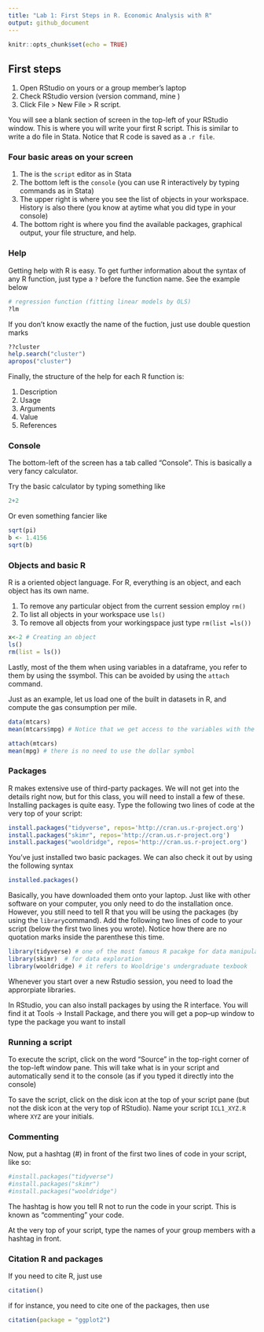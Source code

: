 ```yaml
---
title: "Lab 1: First Steps in R. Economic Analysis with R"
output: github_document
---
```


```r
knitr::opts_chunk$set(echo = TRUE)
```

## First steps
1. Open RStudio on yours or a group member's laptop
2. Check RStudio version (version command, mine )
2. Click File > New File > R script. 

You will see a blank section of screen in the top-left of your RStudio window. This is where you will write your first R script. This is similar to write a do file in Stata. Notice that R code is saved as a `.r file`.

### Four basic areas on your screen

1. The is the `script` editor as in Stata
2. The bottom left is the `console` (you can use R interactively by typing commands as in Stata)
3. The upper right is where you see the list of objects in your workspace. History is also there (you know at aytime what you did type in your console)
4. The bottom right is where you find the available packages, graphical output, your file structure, and help.  

### Help

Getting help with R is easy. To get further information about the syntax of any R function,  just type a `?` before the function name. See the example below

```r
# regression function (fitting linear models by OLS)
?lm
```


If you don't know exactly the name of the fuction, just use double question marks

```r
??cluster
help.search("cluster")
apropos("cluster")
```


Finally, the structure of the help for each R function is:

1. Description
2. Usage
3. Arguments
4. Value
5. References

### Console
The bottom-left of the screen has a tab called "Console". This is basically a very fancy calculator.

Try the basic calculator by typing something like
```r
2+2
```

Or even something fancier like
```r
sqrt(pi)
b <- 1.4156
sqrt(b)
```


### Objects and basic R

R is a oriented object language. For R, everything is an object, and each object has its own name.

1. To remove any particular object from the current session employ `rm()`
2. To list all objects in your workspace use `ls()`
3. To remove all objects from your workingspace just type `rm(list =ls())`

```r
x<-2 # Creating an object
ls()
rm(list = ls())
```


Lastly, most of the them when using variables in a dataframe, you refer to them by using the `$`symbol. This can be avoided by using the `attach` command.

Just as an example, let us load one of the built in datasets in R, and compute the gas consumption per mile.

```r
data(mtcars)
mean(mtcars$mpg) # Notice that we get access to the variables with the dollar symbol

attach(mtcars)
mean(mpg) # there is no need to use the dollar symbol
```


### Packages
R makes extensive use of third-party packages. We will not get into the details right now, but for this class, you will need to install a few of these. Installing packages is quite easy. Type the following two lines of code at the very top of your script:

```r
install.packages("tidyverse", repos='http://cran.us.r-project.org')
install.packages("skimr", repos='http://cran.us.r-project.org')
install.packages("wooldridge", repos='http://cran.us.r-project.org')
```

You've just installed two basic packages. We can also check it out by using the following syntax

```r
installed.packages()
```




Basically, you have downloaded them onto your laptop. Just like with other software on your computer, you only need to do the installation once. However, you still need to tell R that you will be using the packages (by using the `library`command). Add the following two lines of code to your script (below the first two lines you wrote). Notice how there are no quotation marks inside the parenthese this time.

```r
library(tidyverse) # one of the most famous R pacakge for data manipulation
library(skimr)  # for data exploration
library(wooldridge) # it refers to Wooldrige's undergraduate texbook
```

Whenever you start over a new Rstudio session, you need to load the approrpiate libraries.

In RStudio, you can also install packages by using the R interface. You will find it at Tools -> Install Package, and there you will get a pop--up window to type the package you want to install


### Running a script
To execute the script, click on the word "Source" in the top-right corner of the top-left window pane. This will take what is in your script and automatically send it to the console (as if you typed it directly into the console)

To save the script, click on the disk icon at the top of your script pane (but not the disk icon at the very top of RStudio). Name your script `ICL1_XYZ.R` where `XYZ` are your initials.

### Commenting
Now, put a hashtag (#) in front of the first two lines of code in your script, like so:
```r
#install.packages("tidyverse")
#install.packages("skimr")
#install.packages("wooldridge")
```

The hashtag is how you tell R not to run the code in your script. This is known as "commenting" your code.

At the very top of your script, type the names of your group members with a hashtag in front.

### Citation R and packages 

If you need to cite R, just use

```r
citation()
```

if for instance, you need to cite one of the packages, then use

```r
citation(package = "ggplot2")
```


